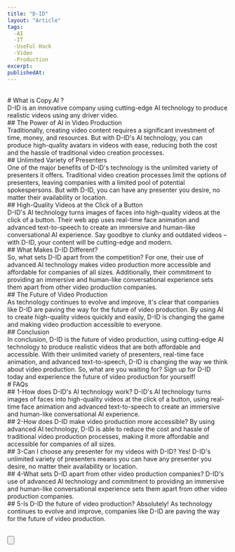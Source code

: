 ```yaml
---
title: "D-ID"
layout: "Article"
tags:
  -AI 
  -IT
  -UseFul Hack
  -Video
  -Production
excerpt:
publishedAt:
---
```


<br/>
# What is Copy.AI ?
<br/>
D-ID is an innovative company using cutting-edge AI technology to produce realistic videos using any driver video.
<br/>
## The Power of AI in Video Production
<br/>
Traditionally, creating video content requires a significant investment of time, money, and resources. But with D-ID's AI technology, you can produce high-quality avatars in videos with ease, reducing both the cost and the hassle of traditional video creation processes.
<br/>
## Unlimited Variety of Presenters
<br/>
One of the major benefits of D-ID's technology is the unlimited variety of presenters it offers. Traditional video creation processes limit the options of presenters, leaving companies with a limited pool of potential spokespersons. But with D-ID, you can have any presenter you desire, no matter their availability or location.
<br/>
## High-Quality Videos at the Click of a Button
<br/>
D-ID's AI technology turns images of faces into high-quality videos at the click of a button. Their web app uses real-time face animation and advanced text-to-speech to create an immersive and human-like conversational AI experience. Say goodbye to clunky and outdated videos – with D-ID, your content will be cutting-edge and modern.
<br/>
## What Makes D-ID Different?
<br/>
So, what sets D-ID apart from the competition? For one, their use of advanced AI technology makes video production more accessible and affordable for companies of all sizes. Additionally, their commitment to providing an immersive and human-like conversational experience sets them apart from other video production companies.
<br/>
## The Future of Video Production
<br/>
As technology continues to evolve and improve, it's clear that companies like D-ID are paving the way for the future of video production. By using AI to create high-quality videos quickly and easily, D-ID is changing the game and making video production accessible to everyone.
<br/>
## Conclusion
<br/>
In conclusion, D-ID is the future of video production, using cutting-edge AI technology to produce realistic videos that are both affordable and accessible. With their unlimited variety of presenters, real-time face animation, and advanced text-to-speech, D-ID is changing the way we think about video production. So, what are you waiting for? Sign up for D-ID today and experience the future of video production for yourself!
<br/>
# FAQs
<br/>
## 1-How does D-ID's AI technology work?
D-ID's AI technology turns images of faces into high-quality videos at the click of a button, using real-time face animation and advanced text-to-speech to create an immersive and human-like conversational AI experience.
<br/>
## 2-How does D-ID make video production more accessible?
By using advanced AI technology, D-ID is able to reduce the cost and hassle of traditional video production processes, making it more affordable and accessible for companies of all sizes.
<br/>
## 3-Can I choose any presenter for my videos with D-ID?
Yes! D-ID's unlimited variety of presenters means you can have any presenter you desire, no matter their availability or location.
<br/>
## 4-What sets D-ID apart from other video production companies?
D-ID's use of advanced AI technology and commitment to providing an immersive and human-like conversational experience sets them apart from other video production companies.
<br/>
## 5-Is D-ID the future of video production?
Absolutely! As technology continues to evolve and improve, companies like D-ID are paving the way for the future of video production.
<br />
<br />

<Button
  address="https://www.d-id.com/"
  text="Link to D-ID"
/>